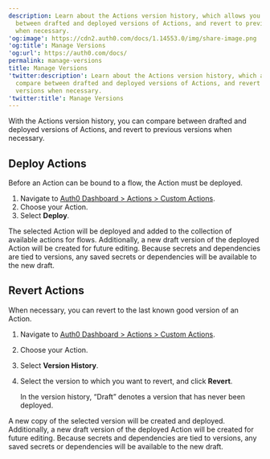 ```yaml
---
description: Learn about the Actions version history, which allows you to compare
  between drafted and deployed versions of Actions, and revert to previous versions
  when necessary.
'og:image': https://cdn2.auth0.com/docs/1.14553.0/img/share-image.png
'og:title': Manage Versions
'og:url': https://auth0.com/docs/
permalink: manage-versions
title: Manage Versions
'twitter:description': Learn about the Actions version history, which allows you to
  compare between drafted and deployed versions of Actions, and revert to previous
  versions when necessary.
'twitter:title': Manage Versions
---
```

With the Actions version history, you can compare between drafted and deployed versions of Actions, and revert to previous versions when necessary.

## Deploy Actions

Before an Action can be bound to a flow, the Action must be deployed.

1. Navigate to [Auth0 Dashboard > Actions > Custom Actions](https://manage.auth0.com/#/actions/library).
2. Choose your Action.
3. Select **Deploy**.

The selected Action will be deployed and added to the collection of available actions for flows. Additionally, a new draft version of the deployed Action will be created for future editing. Because secrets and dependencies are tied to versions, any saved secrets or dependencies will be available to the new draft.

## Revert Actions

When necessary, you can revert to the last known good version of an Action.

1. Navigate to [Auth0 Dashboard > Actions > Custom Actions](https://manage.auth0.com/#/actions/library).
2. Choose your Action.
3. Select **Version History**.
4. Select the version to which you want to revert, and click **Revert**.

   <Callout icon="file-lines" color="#0EA5E9" iconType="regular">

   In the version history, “Draft” denotes a version that has never been deployed.

   </Callout>

A new copy of the selected version will be created and deployed. Additionally, a new draft version of the deployed Action will be created for future editing. Because secrets and dependencies are tied to versions, any saved secrets or dependencies will be available to the new draft.